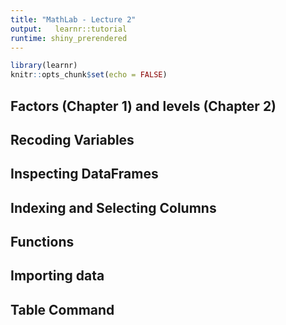 ```yaml
---
title: "MathLab - Lecture 2"
output:   learnr::tutorial
runtime: shiny_prerendered
---
```


```r
library(learnr)
knitr::opts_chunk$set(echo = FALSE)
```


## Factors (Chapter 1) and levels (Chapter 2)

## Recoding Variables

## Inspecting DataFrames

## Indexing and Selecting Columns

## Functions

## Importing data

## Table Command


